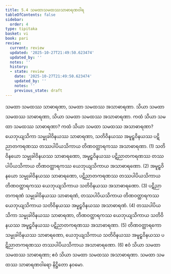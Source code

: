 ```yaml
---
title: 5.4 သမထာသမထဿသာဓာရဏဝါရ
tableOfContents: false
sidebar:
  order: 4
type: tipitaka
basket: vi
book: pari
review:
  current: review
  updated: '2025-10-27T21:49:50.623474'
  updated_by: ''
  notes: ''
  history:
  - state: review
    date: '2025-10-27T21:49:50.623474'
    updated_by: ''
    notes: ''
    previous_state: draft
---
```



<ReviewStatus review={frontmatter.review} showDetails={true} />

<HypothesisAnnotation frontmatter={frontmatter} />

<DynamicBreadcrumb />

<Division number="299" book="pari" e="ch" v="5" p="187">

<Paragraph number="1261" book="pari">
သမထာ သမထဿ သာဓာရဏာ, သမထာ သမထဿ အသာဓာရဏာ. သိယာ သမထာ သမထဿ သာဓာရဏာ, သိယာ သမထာ သမထဿ အသာဓာရဏာ.
</Paragraph>

<Paragraph number="1262" book="pari">
ကထံ သိယာ သမထာ သမထဿ သာဓာရဏာ? ကထံ သိယာ သမထာ သမထဿ အသာဓာရဏာ? ယေဘုယျသိကာ သမ္မုခါဝိနယဿ သာဓာရဏာ, သတိဝိနယဿ အမူဠှဝိနယဿ ပဋိညာတကရဏဿ တဿပါပိယသိကာယ တိဏဝတ္ထာရကဿ အသာဓာရဏာ. (1)
</Paragraph>

<Paragraph number="1263" book="pari">
သတိဝိနယော သမ္မုခါဝိနယဿ သာဓာရဏော, အမူဠှဝိနယဿ ပဋိညာတကရဏဿ တဿပါပိယသိကာယ တိဏဝတ္ထာရကဿ ယေဘုယျသိကာယ အသာဓာရဏော. (2)
</Paragraph>

<Paragraph number="1264" book="pari">
အမူဠှဝိနယော သမ္မုခါဝိနယဿ သာဓာရဏော, ပဋိညာတကရဏဿ တဿပါပိယသိကာယ တိဏဝတ္ထာရကဿ ယေဘုယျသိကာယ သတိဝိနယဿ အသာဓာရဏော. (3)
</Paragraph>

<Paragraph number="1265" book="pari">
ပဋိညာတကရဏံ သမ္မုခါဝိနယဿ သာဓာရဏံ, တဿပါပိယသိကာယ တိဏဝတ္ထာရကဿ ယေဘုယျသိကာယ သတိဝိနယဿ အမူဠှဝိနယဿ အသာဓာရဏံ. (4)
</Paragraph>

<Paragraph number="1266" book="pari">
တဿပါပိယသိကာ သမ္မုခါဝိနယဿ သာဓာရဏာ, တိဏဝတ္ထာရကဿ ယေဘုယျသိကာယ သတိဝိနယဿ အမူဠှဝိနယဿ ပဋိညာတကရဏဿ အသာဓာရဏာ. (5)
</Paragraph>

<Paragraph number="1267" book="pari">
တိဏဝတ္ထာရကော သမ္မုခါဝိနယဿ သာဓာရဏော, ယေဘုယျသိကာယ သတိဝိနယဿ အမူဠှဝိနယဿ ပဋိညာတကရဏဿ တဿပါပိယသိကာယ အသာဓာရဏော. (6)
</Paragraph>

<Paragraph number="1268" book="pari">
ဧဝံ သိယာ သမထာ သမထဿ သာဓာရဏာ; ဧဝံ သိယာ သမထာ သမထဿ အသာဓာရဏာ.

</Paragraph>
</Division>

<Paragraph number="1269" type="center" book="pari">
သမထာ သမထဿ သာဓာရဏဝါရော နိဋ္ဌိတော နဝမော.
</Paragraph>
